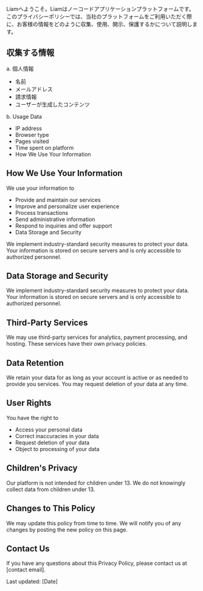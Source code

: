 Liamへようこそ。Liamはノーコードアプリケーションプラットフォームです。このプライバシーポリシーでは、当社のプラットフォームをご利用いただく際に、お客様の情報をどのように収集、使用、開示、保護するかについて説明します。

## 収集する情報

a. 個人情報

- 名前
- メールアドレス
- 請求情報
- ユーザーが生成したコンテンツ

b. Usage Data

- IP address
- Browser type
- Pages visited
- Time spent on platform
- How We Use Your Information

## How We Use Your Information

We use your information to

- Provide and maintain our services
- Improve and personalize user experience
- Process transactions
- Send administrative information
- Respond to inquiries and offer support
- Data Storage and Security

We implement industry-standard security measures to protect your data. Your information is stored on secure servers and is only accessible to authorized personnel.

## Data Storage and Security

We implement industry-standard security measures to protect your data. Your information is stored on secure servers and is only accessible to authorized personnel.

## Third-Party Services

We may use third-party services for analytics, payment processing, and hosting. These services have their own privacy policies.

## Data Retention

We retain your data for as long as your account is active or as needed to provide you services. You may request deletion of your data at any time.

## User Rights

You have the right to

- Access your personal data
- Correct inaccuracies in your data
- Request deletion of your data
- Object to processing of your data

## Children's Privacy

Our platform is not intended for children under 13. We do not knowingly collect data from children under 13.

## Changes to This Policy

We may update this policy from time to time. We will notify you of any changes by posting the new policy on this page.

## Contact Us

If you have any questions about this Privacy Policy, please contact us at [contact email].

Last updated: [Date]